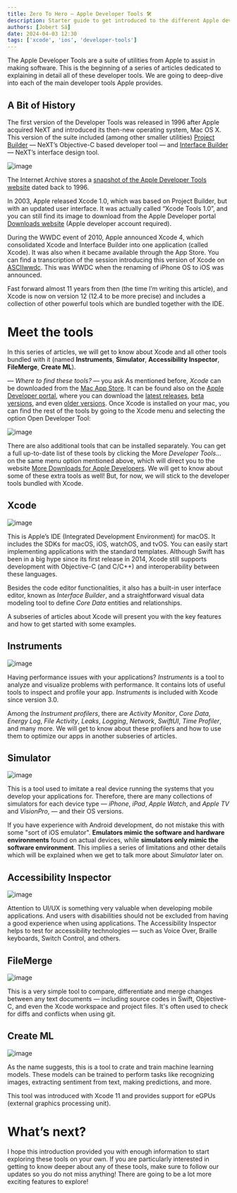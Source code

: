 ```yaml
---
title: Zero To Hero — Apple Developer Tools 🛠
description: Starter guide to get introduced to the different Apple developer tools.
authors: [Jobert Sá]
date: 2024-04-03 12:30
tags: ['xcode', 'ios', 'developer-tools']
---
```


The Apple Developer Tools are a suite of utilities from Apple to assist in making software. This is the beginning of a series of articles dedicated to explaining in detail all of these developer tools. We are going to deep-dive into each of the main developer tools Apple provides.

## A Bit of History
The first version of the Developer Tools was released in 1996 after Apple acquired NeXT and introduced its then-new operating system, Mac OS X. This version of the suite included (among other smaller utilities) [Project Builder](https://www.nextop.de/NeXTstep_3.3_Developer_Documentation/DevTools/02_ProjectBuilder/ProjectBuilder.htmld/index.html) — NeXT’s Objective-C based developer tool — and [Interface Builder](https://www.nextop.de/NeXTstep_3.3_Developer_Documentation/DevTools/03_InterfaceBuilder/InterfaceBuilder.htmld/index.html) — NeXT’s interface design tool.

![image](project_builder_interface_builder_icons.png "NeXT’s Project Builder and Interface Builder icons")

The Internet Archive stores a [snapshot of the Apple Developer Tools website](https://web.archive.org/web/19961102084111/http://devtools.apple.com/) dated back to 1996.

In 2003, Apple released Xcode 1.0, which was based on Project Builder, but with an updated user interface. It was actually called “Xcode Tools 1.0”, and you can still find its image to download from the Apple Developer portal [Downloads website](https://developer.apple.com/download/more/) (Apple developer account required).

During the WWDC event of 2010, Apple announced Xcode 4, which consolidated Xcode and Interface Builder into one application (called Xcode). It was also when it became available through the App Store.
You can find a transcription of the session introducing this version of Xcode on [ASCIIwwdc](https://asciiwwdc.com/2010/sessions/301). This was WWDC when the renaming of iPhone OS to iOS was announced.

Fast forward almost 11 years from then (the time I’m writing this article), and Xcode is now on version 12 (12.4 to be more precise) and includes a collection of other powerful tools which are bundled together with the IDE.

# Meet the tools
In this series of articles, we will get to know about Xcode and all other tools bundled with it (named **Instruments**, **Simulator**, **Accessibility Inspector**, **FileMerge**, **Create ML**).

— *Where to find these tools?* — you ask
As mentioned before, *Xcode* can be downloaded from the [Mac App Store](https://apps.apple.com/app/xcode/id497799835?mt=12). It can be found also on the [Apple Developer portal](https://developer.apple.com/), where you can download the [latest releases](https://developer.apple.com/download/release/), [beta versions](https://developer.apple.com/download/), and even [older versions](https://developer.apple.com/download/more/).
Once Xcode is installed on your mac, you can find the rest of the tools by going to the Xcode menu and selecting the option Open Developer Tool:

![image](xcode_dev_tools_menu.png "Developer Tools Menu — Xcode 15.4")

There are also additional tools that can be installed separately. You can get a full up-to-date list of these tools by clicking the More *Developer Tools*… on the same menu option mentioned above, which will direct you to the website [More Downloads for Apple Developers](https://developer.apple.com/download/more/?=for+Xcode). We will get to know about some of these extra tools as well! But, for now, we will stick to the developer tools bundled with Xcode.

## Xcode
![image](xcode_icon.png)

This is Apple’s IDE (Integrated Development Environment) for macOS. It includes the SDKs for macOS, iOS, watchOS, and tvOS. You can easily start implementing applications with the standard templates. Although Swift has been in a big hype since its first release in 2014, Xcode still supports development with Objective-C (and C/C++) and interoperability between these languages.

Besides the code editor functionalities, it also has a built-in user interface editor, known as *Interface Builder*, and a straightforward visual data modeling tool to define *Core Data* entities and relationships.

A subseries of articles about Xcode will present you with the key features and how to get started with some examples.

## Instruments
![image](instruments_icon.png)

Having performance issues with your applications? *Instruments* is a tool to analyze and visualize problems with performance. It contains lots of useful tools to inspect and profile your app. *Instruments* is included with Xcode since version 3.0.

Among the *Instrument profilers*, there are *Activity Monitor*, *Core Data*, *Energy Log*, *File Activity*, *Leaks*, *Logging*, *Network*, *SwiftUI*, *Time Profiler*, and many more. We will get to know about these profilers and how to use them to optimize our apps in another subseries of articles.

## Simulator
![image](simulator_icon.png)

This is a tool used to imitate a real device running the systems that you develop your applications for. Therefore, there are many collections of simulators for each device type — *iPhone*, *iPad*, *Apple Watch*, and *Apple TV* and *VisionPro*,  — and their OS versions.

If you have experience with Android development, do not mistake this with some "sort of iOS emulator". **Emulators mimic the software and hardware environments** found on actual devices, while **simulators only mimic the software environment**. This implies a series of limitations and other details which will be explained when we get to talk more about *Simulator* later on.

## Accessibility Inspector
![image](accessibility_inspector_icon.png)

Attention to UI/UX is something very valuable when developing mobile applications. And users with disabilities should not be excluded from having a good experience when using applications. The Accessibility Inspector helps to test for accessibility technologies — such as Voice Over, Braille keyboards, Switch Control, and others.

## FileMerge
![image](filemerge_icon.png)

This is a very simple tool to compare, differentiate and merge changes between any text documents — including source codes in Swift, Objective-C, and even the Xcode workspace and project files. It's often used to check for diffs and conflicts when using git.

## Create ML
![image](create_ml_icon.png)

As the name suggests, this is a tool to crate and train machine learning models. These models can be trained to perform tasks like recognizing images, extracting sentiment from text, making predictions, and more.

This tool was introduced with Xcode 11 and provides support for eGPUs (external graphics processing unit).

# What’s next?
I hope this introduction provided you with enough information to start exploring these tools on your own. If you are particularly interested in getting to know deeper about any of these tools, make sure to follow our updates so you do not miss anything! There are going to be a lot more exciting features to explore!
